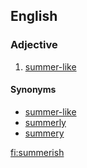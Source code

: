 ==English==

===Adjective===
{{en-adj}}

# [[summer-like]]

====Synonyms====
* [[summer-like]]
* [[summerly]]
* [[summery]]

[[fi:summerish]]